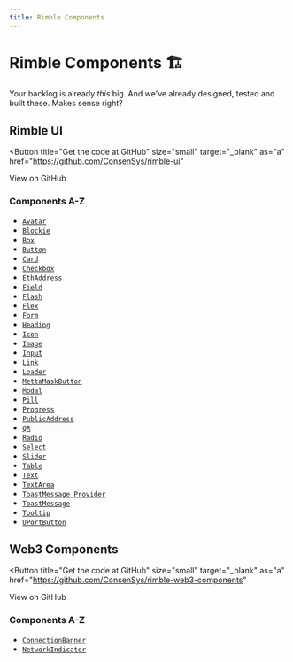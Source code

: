 ```yaml
---
title: Rimble Components
---
```



# Rimble Components 🏗

Your backlog is already _this_ big. And we've already designed, tested and built these. Makes sense right?

## Rimble UI

<Button
  title="Get the code at GitHub"
  size="small"
  target="_blank"
  as="a"
  href="https://github.com/ConsenSys/rimble-ui"
>
  View on GitHub
</Button>

### Components A-Z

- [`Avatar`](/components/rimble-ui/Avatar)
- [`Blockie`](/components/rimble-ui/Blockie)
- [`Box`](/components/rimble-ui/Box)
- [`Button`](/components/rimble-ui/Button)
- [`Card`](/components/rimble-ui/Card)
- [`Checkbox`](/components/rimble-ui/Checkbox)
- [`EthAddress`](/components/rimble-ui/EthAddress)
- [`Field`](/components/rimble-ui/Field)
- [`Flash`](/components/rimble-ui/Flash)
- [`Flex`](/components/rimble-ui/Flex)
- [`Form`](/components/rimble-ui/Form)
- [`Heading`](/components/rimble-ui/Heading)
- [`Icon`](/components/rimble-ui/Icon)
- [`Image`](/components/rimble-ui/Image)
- [`Input`](/components/rimble-ui/Input)
- [`Link`](/components/rimble-ui/Link)
- [`Loader`](/components/rimble-ui/Loader)
- [`MettaMaskButton`](/components/rimble-ui/MetaMaskButton)
- [`Modal`](/components/rimble-ui/Modal)
- [`Pill`](/components/rimble-ui/Pill)
- [`Progress`](/components/rimble-ui/Progress)
- [`PublicAddress`](/components/rimble-ui/PublicAddress)
- [`QR`](/components/rimble-ui/QR)
- [`Radio`](/components/rimble-ui/Radio)
- [`Select`](/components/rimble-ui/Select)
- [`Slider`](/components/rimble-ui/Slider)
- [`Table`](/components/rimble-ui/Table)
- [`Text`](/components/rimble-ui/Text)
- [`TextArea`](/components/rimble-ui/TextArea)
- [`ToastMessage Provider`](/components/rimble-ui/ToastMessageProvider)
- [`ToastMessage`](/components/rimble-ui/ToastMessage)
- [`Tooltip`](/components/rimble-ui/Tooltip)
- [`UPortButton`](/components/rimble-ui/UPortButton)

## Web3 Components

<Button
  title="Get the code at GitHub"
  size="small"
  target="_blank"
  as="a"
  href="https://github.com/ConsenSys/rimble-web3-components"
>
  View on GitHub
</Button>

### Components A-Z

- [`ConnectionBanner`](/components/web3-components/ConnectionBanner)
- [`NetworkIndicator`](/components/web3-components/NetworkIndicator)
